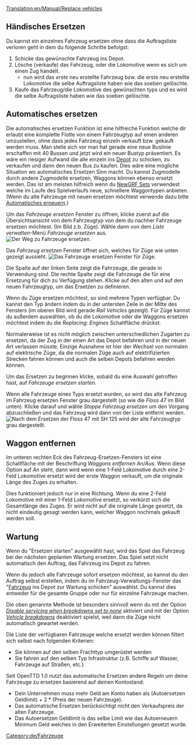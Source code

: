 [[Translation:en/Manual/Replace vehicles]]

{{de/Übersetzung|Replace vehicles|100}}
{{de/tutorial}}

==Händisches Ersetzen==
Du kannst ein einzelnes Fahrzeug ersetzen ohne dass die Auftragsliste verloren geht in dem du folgende Schritte befolgst:
#Schicke das gewünschte Fahrzeug ins Depot.
#Lösche (verkaufe) das Fahrzeug, oder die Lokomotive wenn es sich um einen Zug handelt.
#*nun wird das ''erste'' neu erstellte Fahrzeug bzw. die erste neu erstellte Lokomotive die selbe Auftragsliste haben wie das soeben gelöschte.
#Kaufe das Fahrzeug/die Lokomotive des gewünschten typs und es wird die selbe Auftragsliste haben wie das soeben gelöschte.

==Automatisches ersetzen==
Die automatisches ersetzen Funktion ist eine hilfreiche Funktion welche dir erlaubt eine komplette Flotte von einem Fahrzeugtyp auf einen anderen umzustellen, ohne dass jedes Fahrzeug einzeln verkauft bzw. gekauft werden muss. Man stelle sich vor man hat gerade eine neue Buslinie erschaffen mit 40 Bussen und jetzt wird ein neuer Bustyp präsentiert. Es wäre ein riesiger Aufwand die alle einzeln ins [[de/Depots|Depot]] zu schicken, zu verkaufen und dann den neuen Bus zu kaufen. Dies wäre eine mögliche Situation wo automatisches Ersetzen Sinn macht. Du kannst Zugmodelle durch andere Zugmodelle ersetzen, Waggons können ebenso ersetzt werden. Das ist am meisten hilfreich wenn du [[de/Manual/NewGRF|NewGRF Sets]] verwendest welche im Laufe des Spielverlaufs neue, schnellere Waggontypen anbieten. (Wenn du alte Fahrzeuge mit neuen ersetzen möchtest verwende dazu bitte [[de/Automatisches erneuern|Automatisches erneuern]].)


Um das ''Fahrzeuge ersetzen'' Fenster zu öffnen, klicke zuerst auf die Übersichtsansicht von dem Fahrzeugtyp von dem du nachher Fahrzeuge ersetzen möchtest. (Im Bild z.b. Züge). Wähle dann von dem ''Liste verwalten''-Menü ''Fahrzeuge ersetzen'' aus.
[[File:en/ManageList.png|frame|none|Der Weg zu ''Fahrzeuge ersetzen''.]]

Das ''Fahrzeug ersetzen'' Fenster öffnet sich, welches für Züge wie unten gezeigt aussieht.
[[File:en/ReplaceTrain.png|frame|none|Das ''Fahrzeuge ersetzen'' Fenster für Züge.]]

Die Spalte auf der linken Seite zeigt die Fahrzeuge, die gerade in Verwendung sind. Die rechte Spalte zeigt die Fahrzeuge die für eine Ersetzung für dich zu Verfügung stehen. Klicke auf den alten und auf den neuen Fahrzeugtyp, um das Ersetzen zu definieren.

Wenn du Züge ersetzen möchtest, so sind mehrere Typen verfügbar. Du kannst den Typ ändern indem du in der untersten Zeile in der Mitte des Fensters (im oberen Bild wird gerade ''Rail Vehicles'' gezeigt). Für Züge kannst du außerdem auswählen, ob du die Lokomotive oder die Waggons ersetzen möchtest indem du die ''Replacing: Engines'' Schaltfläche drückst.

Normalerweise ist es nicht möglich zwischen unterschiedlichen Zugarten zu ersetzen, da der Zug in der einen Art das Depot befahren und in der neuen Art verlassen müsste. Einzige Ausnahme ist hier der Wechsel von normalen auf elektrische Züge, da die normalen Züge auch auf elektrifizierten Strecken fahren können und auch die selben Depots befahren werden können.

Um das Ersetzen zu beginnen klicke, sobald du eine Auswahl getroffen hast, auf ''Fahrzeuge ersetzen starten''.

Wenn alle Fahrzeuge eines Typs ersetzt wurden, so wird das alte Fahrzeug im Fahrzeug ersetzen Fenster grau dargestellt (so wie die ''Floss 47'' im Bild unten). Klicke darauf und wähle ''Stoppe Fahrzeug ersetzen'' um den Vorgang abzuschließen und das Fahrzeug wird dann von der Liste entfernt werden.
[[File:en/ReplaceTrain2.png|frame|none|Nach dem Ersetzen der ''Floss 47'' mit ''SH 125'' wird der alte Fahrzeugtyp grau dargestellt.]]

==Waggon entfernen==
Im unteren rechten Eck des Fahrzeug-Ersetzen-Fensters ist eine Schaltfläche mit der Beschriftung ''Waggons entfernen An/Aus''. Wenn diese Option auf ''An'' steht, dann wird wenn eine 1-Feld Lokomotive durch eine 2-Feld Lokomotive ersetzt wird der erste Waggon verkauft, um die originale Länge des Zuges zu erhalten.

Dies funktioniert jedoch nur in eine Richtung. Wenn du eine 2-Feld Lokomotive mit einer 1-Feld Lokomotive ersetzt, so verkürzt sich die Gesamtlänge des Zuges. Er wird nicht auf die originale Länge gesetzt, da nicht eindeutig gesagt werden kann, welcher Waggon nochmals gekauft werden soll.

==Wartung==
Wenn du "Ersetzen starten" ausgewählt hast, wird das Spiel das Fahrzeug bei der nächsten geplanten Wartung ersetzen. Das Spiel setzt nicht automatisch den Auftrag, das Fahrzeug ins Depot zu fahren.

Wenn du jedoch alle Fahrzeuge sofort ersetzen möchtest, so kannst du den Auftrag selbst erstellen, indem du im Fahrzeug-Verwaltungs-Fenster das "[[de/Fahrzeug|Fahrzeug]] ins Depot zur Wartung schicken" auswählst. Du kannst dies entweder für die gesamte Gruppe oder nur für einzelne Fahrzeuge machen.

Die oben genannte Methode ist besonders sinnvoll wenn du mit der Option ''[[en/Archive/Manual/Settings/Advanced Settings/Vehicles#Disable_servicing_when_breakdowns_set_to_none|Disable servicing when breakdowns set to none]]'' aktiviert und mit der Option ''[[en/Archive/Manual/Settings/Difficulty#Vehicle_breakdowns|Vehicle breakdowns]]'' deaktiviert spielst, weil dann die Züge nicht automatisch gewartet werden.

Die Liste der verfügbaren Fahrzeuge welche ersetzt werden können filtert sich selbst nach folgenden Kriterien:

*Sie können auf den selben Frachttyp umgerüstet werden
*Sie fahren auf den selben Typ Infrastruktur (z.B. Schiffe auf Wasser, Fahrzeuge auf Straßen, etc.)

Seit OpenTTD 1.0 nutzt das automatische Ersetzen andere Regeln um deine Fahrzeuge zu ersetzen basierend auf deinen Kontostand:
*Dein Unternehmen muss mehr Geld am Konto haben als (Autoersetzen Geldlimit) + 2 * (Preis der neuen Fahrzeuge).
*Das automatische Ersetzen berücksichtigt nicht den Verkaufspreis der alten Fahrzeuge.
*Das Autoersetzen Geldlimit is das selbe Limit wie das Autoerneuern Minimum Geld welches in den Erweiterten Einstellungen gesetzt wurde.
[[Category:de/Fahrzeuge]]